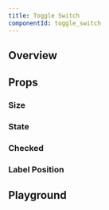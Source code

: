 ```yaml
---
title: Toggle Switch
componentId: toggle_switch
---
```



## Overview

<Overview component="toggleSwitch" />

## Props

<PropertyOverview component="toggleSwitch" />

### Size

<PropertyPreview component="toggleSwitch" property="size" />

### State

<PropertyPreview component="toggleSwitch" property="state" />

### Checked

<PropertyPreview component="toggleSwitch" property="checked?" />

### Label Position

<PropertyPreview component="toggleSwitch" property="label position" />

## Playground

<Examples component="toggleSwitch" />
